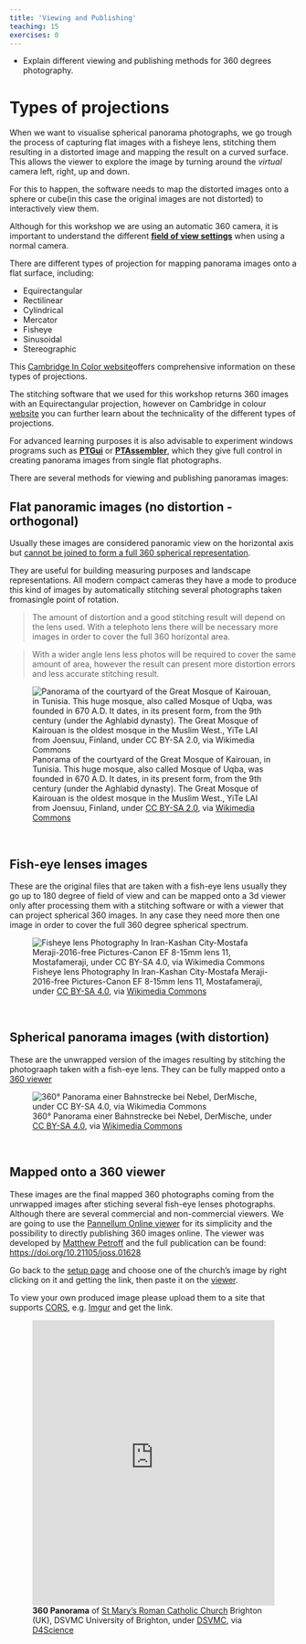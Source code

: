 ```yaml
---
title: 'Viewing and Publishing'
teaching: 15
exercises: 0
---
```



:::::::::::::::::::::::::::::::::::::: questions 

- Explain different viewing and publishing methods for 
360 degrees photography.


:::::::::::::::::::::::::::::::::::::::::::::::::

# Types of projections

When we want to visualise spherical panorama photographs, we go trough the process of capturing flat images with a fisheye lens, stitching them resulting in a distorted image and mapping the result on a curved surface. This allows the viewer to explore 
the image by turning around the *virtual* camera left, right, up and down.

For this to happen, the software needs to map the distorted images onto a sphere or cube(in this case the original images are not distorted) to interactively view them. 

Although for this workshop we are using an automatic 360 camera, it is important to understand the different [**field of view settings**](https://www.cambridgeincolour.com/tutorials/cameras-vs-human-eye.htm#angle-of-view) when using a normal camera.

There are different types of projection for mapping panorama images onto a flat surface, including:

- Equirectangular
- Rectilinear
- Cylindrical
- Mercator 
- Fisheye
- Sinusoidal
- Stereographic

This [Cambridge In Color website](https://www.cambridgeincolour.com/tutorials/image-projections.htm)offers comprehensive information on these types of projections.

The stitching software that we used for this workshop returns 360 images with an Equirectangular projection, however on Cambridge in colour [website](https://www.cambridgeincolour.com/tutorials/image-projections.htm) you can further learn about the technicality of the different types of projections.

For advanced learning purposes it is also advisable to experiment windows programs such as [**PTGui**](https://ptgui.com/) or [**PTAssembler**](https://www.tawbaware.com/ptasmblr.htm), which they give full control in creating panorama images from single flat photographs. 


There are several methods for viewing and publishing panoramas images:

## Flat panoramic images (no distortion - orthogonal)

 Usually these images are considered panoramic view on the horizontal axis but [cannot be joined to form a full 360 spherical representation](https://panoviewer.toolforge.org/#Panorama_of_the_courtyard_of_the_Great_Mosque_of_Kairouan.jpg). 
 
 They are useful for building measuring purposes and landscape representations. All modern compact cameras they have a mode to produce this kind of images by automatically stitching several photographs taken fromasingle point of rotation.

> The amount of distortion and a good stitching result will depend on the lens used. With a telephoto lens there will be necessary more images in order to cover the full 360 horizontal area. 

> With a wider angle lens less photos will be required to cover the same amount of area, however the result can present more distortion errors and less accurate stitching result.

 ![Panorama of the courtyard of the Great Mosque of Kairouan, in Tunisia. This huge mosque, also called Mosque of Uqba, was founded in 670 A.D. It dates, in its present form, from the 9th century (under the Aghlabid dynasty). The Great Mosque of Kairouan is the oldest mosque in the Muslim West., YiTe LAI from Joensuu, Finland, under [ CC BY-SA 2.0](https://creativecommons.org/licenses/by-sa/2.0), via [Wikimedia Commons](https://commons.wikimedia.org/wiki/File:Panorama_of_the_courtyard_of_the_Great_Mosque_of_Kairouan.jpg) 
](https://upload.wikimedia.org/wikipedia/commons/d/d5/Panorama_of_the_courtyard_of_the_Great_Mosque_of_Kairouan.jpg) 

\

## Fish-eye lenses images

These are the original files that are taken with a fish-eye lens usually they go up to 180 degree of field of view and can be mapped onto a 3d viewer only after processing them with a stitching software  or with a viewer that can project spherical 360 images. In any case they need more then one image in order to cover the full 360 degree spherical spectrum.

![ Fisheye lens Photography In Iran-Kashan City-Mostafa Meraji-2016-free Pictures-Canon EF 8-15mm lens 11, Mostafameraji, under [ CC BY-SA 4.0](https://creativecommons.org/licenses/by-sa/4.0), via [Wikimedia Commons](https://upload.wikimedia.org/wikipedia/commons/thumb/e/e7/Dialog-information_on.svg/50px-Dialog-information_on.svg.png) ](https://upload.wikimedia.org/wikipedia/commons/f/f5/Fisheye_lens_Photography_In_Iran-Kashan_City-Mostafa_Meraji-2016-free_Pictures-Canon_EF_8-15mm_lens_11.jpg)

\

## Spherical panorama images (with distortion)

These are the unwrapped version of the images resulting by stitching the photograaph taken with a fish-eye lens. They can be fully mapped onto a [360 viewer](https://panoviewer.toolforge.org/#Nebel_Schienen_Panorama.jpg)

![360° Panorama einer Bahnstrecke bei Nebel, DerMische, under [ CC BY-SA 4.0](https://creativecommons.org/licenses/by-sa/4.0), via [Wikimedia Commons](https://commons.wikimedia.org/wiki/File:Nebel_Schienen_Panorama.jpg) ](https://upload.wikimedia.org/wikipedia/commons/2/2c/Nebel_Schienen_Panorama.jpg) 

\

## Mapped onto a 360 viewer

These images are the final mapped 360 photographs coming from the unrwapped images after stiching several fish-eye lenses photographs.
Although there are several commercial and non-commercial viewers. We are going to use the [Pannellum Online viewer](https://pannellum.org/documentation/overview/tutorial/) for its simplicity and the possibility to directly publishing 360 images online. The viewer was developed by [Matthew Petroff](https://mpetroff.net/) and the full publication can be found: [https://doi.org/10.21105/joss.01628](https://doi.org/10.21105/joss.01628)

Go back to the [setup page](../learner/setup.Rmd) and choose one of the church's image by right clicking on it and getting the link, then paste it on the [viewer](https://pannellum.org/documentation/overview/tutorial/).

To view your own produced image please upload them to a site that supports [CORS](https://en.wikipedia.org/wiki/Cross-origin_resource_sharing), e.g. [Imgur](https://imgur.com/) and get the link.

![**360 Panorama** of [St Mary's Roman Catholic Church](https://maps.app.goo.gl/giyXNK7kP4z5ohUK8) Brighton (UK), DSVMC University of Brighton, under [DSVMC](https://culturedigitalskills.org/), via [D4Science](https://services.d4science.org/) ](https://cdn.pannellum.org/2.5/pannellum.htm#panorama=https%3A//data.d4science.org/shub/E_dUl6d3g0ajlLZ01uUW5PMzVLQkF2N3h6dUlBdDgxcXliVUZHeTF5ZTdzNTIxTFRZNzVPRVZRNUU3L1dLdWJNMw%3D%3D){width="100%" height="500"}  


